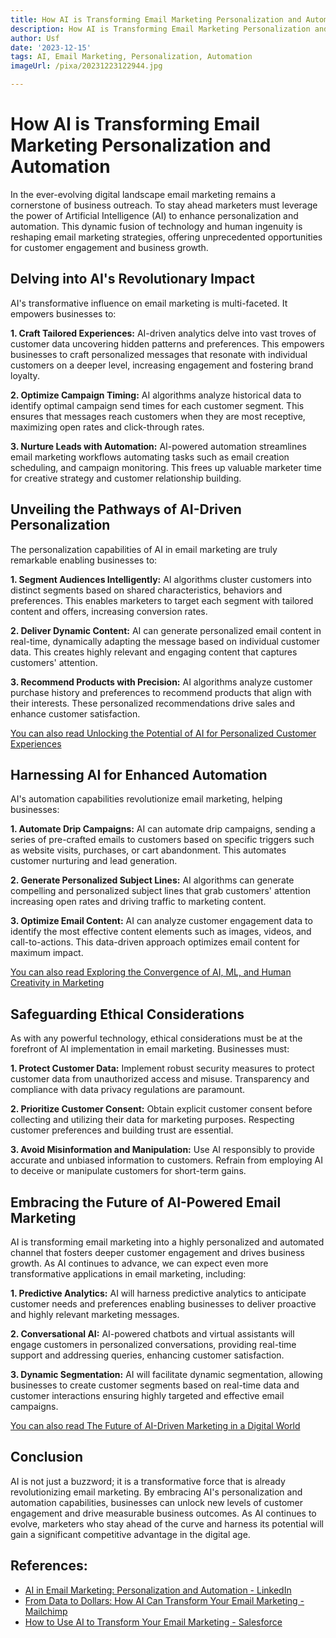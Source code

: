 ```yaml
---
title: How AI is Transforming Email Marketing Personalization and Automation
description: How AI is Transforming Email Marketing Personalization and Automation
author: Usf
date: '2023-12-15'
tags: AI, Email Marketing, Personalization, Automation
imageUrl: /pixa/20231223122944.jpg

---
```

# How AI is Transforming Email Marketing Personalization and Automation

In the ever-evolving digital landscape email marketing remains a cornerstone of  business  outreach. To stay ahead marketers must leverage the  power  of Artificial Intelligence (AI) to  enhance personalization and automation. This dynamic fusion of technology and human ingenuity is reshaping  email marketing strategies, offering unprecedented  opportunities for customer engagement  and business growth.

## Delving into AI's Revolutionary  Impact

AI's transformative  influence on email marketing is multi-faceted. It empowers businesses to:

**1. Craft Tailored Experiences:** AI-driven analytics delve into vast troves  of customer data uncovering hidden patterns and preferences. This empowers businesses to craft personalized messages that resonate with individual customers on a deeper level, increasing  engagement and  fostering brand loyalty.

**2. Optimize Campaign Timing:** AI algorithms analyze historical data  to  identify optimal campaign send times for each customer segment. This ensures that messages reach customers  when they are most receptive, maximizing open rates and click-through rates.

**3. Nurture  Leads with Automation:** AI-powered automation streamlines email  marketing workflows automating tasks such as email creation scheduling, and campaign monitoring. This frees up valuable marketer time for creative strategy and customer relationship building.

## Unveiling the Pathways of AI-Driven Personalization

The personalization capabilities of AI in email marketing are truly remarkable enabling  businesses to:

**1. Segment  Audiences Intelligently:** AI algorithms cluster customers into distinct segments based on shared characteristics, behaviors and preferences. This enables marketers to target each segment with tailored content and offers, increasing  conversion rates.

**2. Deliver Dynamic Content:** AI can generate personalized email content in real-time, dynamically adapting the  message based on individual customer data. This creates highly relevant and engaging content that captures  customers' attention.

**3. Recommend Products with  Precision:** AI algorithms analyze customer purchase history and preferences to recommend products  that align with their interests. These personalized recommendations drive sales and enhance customer satisfaction.

[You can also read Unlocking the Potential of AI for Personalized Customer Experiences](Unlocking%20the%20Potential%20of%20AI%20for%20Personalized%20Customer%20Experiences)


## Harnessing AI for Enhanced Automation

AI's automation capabilities revolutionize email marketing, helping businesses:

**1.  Automate Drip Campaigns:**  AI can automate drip campaigns, sending a series  of pre-crafted emails to  customers based on  specific triggers such as website visits, purchases, or cart abandonment. This automates customer nurturing and lead generation.

**2.  Generate  Personalized Subject Lines:** AI algorithms can generate compelling and personalized subject lines that grab customers' attention increasing open rates and driving traffic to marketing content.

**3. Optimize Email Content:** AI can analyze customer engagement  data to identify the most effective content elements such as  images, videos, and call-to-actions.  This data-driven approach  optimizes email content for maximum impact.

[You can also read Exploring the Convergence of  AI, ML, and Human Creativity in Marketing](Exploring%20the%20Convergence%20of%20AI%2C%20ML%2C%20and%20Human%20Creativity%20in%20Marketing)


##  Safeguarding  Ethical Considerations

As  with any  powerful technology, ethical considerations must be at the forefront of AI  implementation  in email marketing. Businesses must:

**1. Protect Customer Data:** Implement robust security measures  to protect customer data from unauthorized access and misuse. Transparency and compliance with data privacy regulations are paramount.

**2. Prioritize Customer  Consent:** Obtain explicit customer consent before collecting and utilizing their data for marketing purposes. Respecting customer preferences and building trust  are  essential.

**3. Avoid Misinformation and Manipulation:** Use AI responsibly to provide  accurate and unbiased information to  customers. Refrain  from employing AI to deceive or manipulate customers for short-term gains.

## Embracing the Future of AI-Powered Email  Marketing

AI is transforming email marketing into a highly personalized and automated channel that  fosters deeper customer engagement and drives business  growth. As AI continues to advance, we can expect even more  transformative applications in email  marketing, including:

**1. Predictive Analytics:** AI will harness predictive analytics to anticipate customer needs and preferences enabling  businesses to deliver proactive and highly relevant marketing messages.

**2. Conversational AI:** AI-powered chatbots and virtual assistants will engage customers in personalized conversations, providing real-time support and addressing queries, enhancing customer satisfaction.

**3. Dynamic Segmentation:** AI will  facilitate dynamic segmentation, allowing businesses to create customer segments based  on real-time data  and customer interactions ensuring  highly  targeted and  effective email  campaigns.

[You can also read The Future of AI-Driven Marketing in  a Digital  World](The%20Future%20of%20AI-Driven%20Marketing%20in%20a%20Digital%20World)


## Conclusion

AI is not  just a  buzzword; it is a transformative  force that is  already revolutionizing email marketing. By embracing AI's personalization and automation capabilities, businesses can unlock new levels  of customer engagement and drive measurable business outcomes. As AI continues to evolve, marketers who stay ahead of the curve and harness its potential will gain a  significant competitive advantage in the digital age.

## References:
- [AI in Email Marketing: Personalization and Automation - LinkedIn](https://www.linkedin.com/pulse/ai-email-marketing-personalization-automation-jason-miller-uy19c?trk=article-ssr-frontend-pulse_more-articles_related-content-card)
- [From Data to Dollars: How AI Can Transform Your Email Marketing - Mailchimp](https://mailchimp.com/resources/ai-email-marketing/)
- [How to Use AI to Transform Your Email Marketing - Salesforce](https://www.salesforce.com/blog/ai-email-marketing/)
